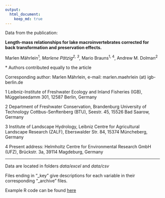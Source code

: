 ```yaml
---
output:
  html_document:
    keep_md: true
---
```


Data from the publication: 


**Length-mass relationships for lake macroinvertebrates corrected for back transformation and preservation effects.**



Marlen Mährlein<sup>1*</sup>, Marlene Pätzig<sup>2, 3*</sup>, Mario Brauns<sup>1, 4</sup>, Andrew M. Dolman<sup>2</sup>


\* Authors contributed equally to the article

Corresponding author: Marlen Mährlein, e-mail: marlen.maehrlein (at) igb-berlin.de

1 Leibniz-Institute of Freshwater Ecology and Inland Fisheries (IGB), Müggelseedamm 301, 12587 Berlin, Germany 

2 Department of Freshwater Conservation, Brandenburg University of Technology Cottbus-Senftenberg (BTU), Seestr. 45, 15526 Bad Saarow, Germany

3 Institute of Landscape Hydrology, Leibniz Centre for Agricultural Landscape Research (ZALF), Eberswalder Str. 84, 15374 Müncheberg, Germany 

4 Present address: Helmholtz Centre for Environmental Research GmbH (UFZ), Brückstr. 3a, 39114 Magdeburg, Germany


*******

Data are located in folders *data/excel* and *data/csv*


Files ending in "_key" give descriptions for each variable in their corresponding "_archive" files.


Example R code can be found [here](/examples)



